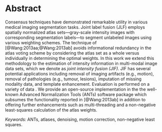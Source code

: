 
# Abstract

Consensus techniques have demonstrated remarkable utility in various medical
imaging segmentation tasks.  Joint label fusion (JLF) employs spatially normalized
atlas sets---gray-scale intensity images with corresponding segmentation labels---to
segment unlabeled images using various weighting schemes.  The technique
of [@Wang:2013aa;@Wang:2013ab] avoids informational redundancy in the atlas voting
scheme by considering the atlas set as a whole versus individually in determining
the optimal weights.  In this work we extend this methodology to the
estimation of intensity information in multi-modal image data sets, which
we denote as _joint intensity fusion (JIF)_.  JIF has several potential applications
including removal of imaging artifacts (e.g., motion), removal of pathologies
(e.g., tumour, lesions), imputation of missing modality data, and template
enhancement.  Evaluation is performed on a variety of data \textcolor{red}{
\ldots need more here}.  We provide an open-source implementation in the the well-known
Advanced Normalization Tools (ANTs) software package which subsumes the
functionality reported in [@Wang:2013ab] in addition to offering further
enhancements such as multi-threading and a non-negative least-squares calculation
of the atlas weights.  


_Keywords:_  ANTs, atlases, denoising, motion correction, non-negative least squares.

\clearpage
